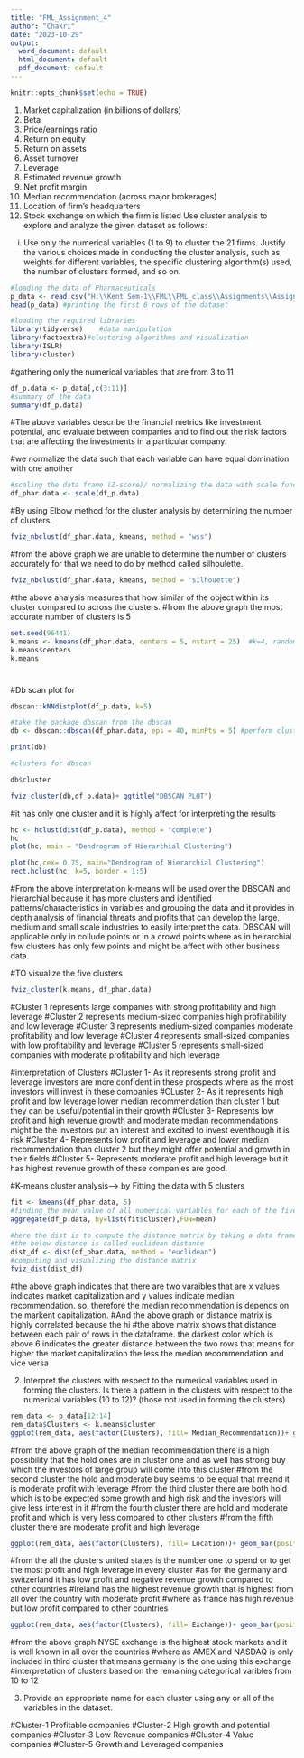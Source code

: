---
title: "FML_Assignment_4"
author: "Chakri"
date: "2023-10-29"
output:
  word_document: default
  html_document: default
  pdf_document: default
---

```{r setup, include=FALSE}
knitr::opts_chunk$set(echo = TRUE)
```


1. Market capitalization (in billions of dollars)
2. Beta
3. Price/earnings ratio
4. Return on equity
5. Return on assets
6. Asset turnover
7. Leverage
8. Estimated revenue growth
9. Net profit margin
10. Median recommendation (across major brokerages)
11. Location of firm’s headquarters
12. Stock exchange on which the firm is listed
Use cluster analysis to explore and analyze the given dataset as follows: 

i) Use only the numerical variables (1 to 9) to cluster the 21 firms. Justify the various choices made in conducting the cluster analysis, such as weights for different variables, the specific clustering algorithm(s) used, the number of clusters formed, and so on. 



```{r}
#loading the data of Pharmaceuticals
p_data <- read.csv("H:\\Kent Sem-1\\FML\\FML_class\\Assignments\\Assignment4\\Pharmaceuticals.csv")
head(p_data) #printing the first 6 rows of the dataset

```


```{r}
#loading the required libraries
library(tidyverse)    #data manipulation
library(factoextra)#clustering algorithms and visualization
library(ISLR)
library(cluster)
```


#gathering only the numerical variables that are from 3 to 11
```{r}
df_p.data <- p_data[,c(3:11)]
#summary of the data
summary(df_p.data)
```
#The above variables describe the financial metrics like investment potential, and evaluate between companies and to find out the risk factors that are affecting the investments in a particular company.



#we normalize the data such that each variable can have equal domination with one another
```{r}
#scaling the data frame (Z-score)/ normalizing the data with scale function
df_phar.data <- scale(df_p.data)

```


#By using Elbow method for the cluster analysis by determining the number of clusters.
```{r}
fviz_nbclust(df_phar.data, kmeans, method = "wss")

```

#from the above graph we are unable to determine the number of clusters accurately for that we need to do by method called silhoulette.


```{r}
fviz_nbclust(df_phar.data, kmeans, method = "silhouette")

```

#the above analysis measures that how similar of the object within its cluster compared to across the clusters.
#from the above graph the most accurate number of clusters is 5



```{r}
set.seed(96441)
k.means <- kmeans(df_phar.data, centers = 5, nstart = 25)  #k=4, randomly pick the starting centeroids 25 times
k.means$centers
k.means

```
#
#Db scan  plot for 
```{r}

dbscan::kNNdistplot(df_p.data, k=5)
```

```{r}
#take the package dbscan from the dbscan
db <- dbscan::dbscan(df_phar.data, eps = 40, minPts = 5) #perform clustering

print(db)

```
```{r}
#clusters for dbscan

db$cluster
```
```{r}

fviz_cluster(db,df_p.data)+ ggtitle("DBSCAN PLOT")
```
#it has only one cluster and it is highly affect for interpreting the results


```{r}
hc <- hclust(dist(df_p.data), method = "complete")
hc
plot(hc, main = "Dendrogram of Hierarchial Clustering")

```


```{r}
plot(hc,cex= 0.75, main="Dendrogram of Hierarchial Clustering")
rect.hclust(hc, k=5, border = 1:5)


```

#From the above interpretation k-means will be used over the DBSCAN and hierarchial because it has more clusters and identified patterns/characteristics in variables and grouping the data and it provides in depth analysis of financial threats and profits that can develop the large, medium and small scale industries to easily interpret the data. DBSCAN will applicable only in collude points or in a crowd points where as in heirarchial few clusters has only few points and might be affect with other business data.






#TO visualize the five clusters
```{r}
fviz_cluster(k.means, df_phar.data)

```
#Cluster 1 represents large companies with strong profitability and high leverage 
#Cluster 2 represents medium-sized companies high profitability and low leverage
#Cluster 3 represents medium-sized companies moderate profitability and low leverage
#Cluster 4 represents small-sized companies with low profitability and leverage
#Cluster 5 represents small-sized companies with moderate profitability and high leverage


#interpretation of Clusters
#Cluster 1- As it represents strong profit and leverage investors are more confident in these prospects where as the most investors will invest in these companies
#CLuster 2- As it represents high profit and low leverage lower median recommendation than cluster 1 but they can be useful/potential in their growth
#Cluster 3- Represents low profit and high revenue growth and moderate median recommendations might be the investors put an interest and excited to invest eventhough it is risk
#Cluster 4- Represents low profit and leverage and lower median recommendation than cluster 2 but they might offer potential and growth in their fields
#Cluster 5- Represents moderate profit and high leverage but it has highest revenue growth of these companies are good.


#K-means cluster analysis--> by Fitting the data with 5 clusters
```{r}

fit <- kmeans(df_phar.data, 5)
#finding the mean value of all numerical variables for each of the five clusters
aggregate(df_p.data, by=list(fit$cluster),FUN=mean)
```





```{r}
#here the dist is to compute the distance matrix by taking a data frame as an input
#the below distance is called euclidean distance
dist_df <- dist(df_phar.data, method = "euclidean")
#computing and visualizing the distance matrix
fviz_dist(dist_df)
```

#the above graph indicates that there are two varaibles that are x values indicates market capitalization and y values indicate median recommendation. so, therefore the median recommendation is depends on the markent capitalization.
#And the above graph or distance matrix is highly correlated because the hi
#the above matrix shows that distance between each pair of rows in the dataframe. the darkest color which is above 6 indicates the greater distance between the two rows that means for higher the market capitalization the less the median recommendation and vice versa

2. Interpret the clusters with respect to the numerical variables used in forming the clusters. Is there a pattern in the clusters with respect to the numerical variables (10 to 12)? (those not used in forming the clusters)

```{r}
rem_data <- p_data[12:14]
rem_data$Clusters <- k.means$cluster
ggplot(rem_data, aes(factor(Clusters), fill= Median_Recommendation))+ geom_bar(position='dodge')+labs(x='Clusters')

```
#from the above graph of the median recommendation there is a high possibility that the  hold ones are in cluster one and as well has strong buy which the investors of large group will come into this cluster
#from the second cluster the hold and moderate buy seems to be equal that meand it is moderate profit with leverage
#from the third cluster there are both hold which is to be expected some growth and high risk and the investors will give less interest in it
#from the fourth cluster there are hold and moderate profit and which is very less compared to other clusters
#from the fifth cluster there are moderate profit and high leverage



```{r}
ggplot(rem_data, aes(factor(Clusters), fill= Location))+ geom_bar(position='dodge')+labs(x='Clusters')


```
#from the all the clusters united states is the number one to spend or to get the most profit and high leverage in every cluster
#as for the germany and switzerland it has low profit and negative revenue growth compared to other countries
#Ireland has the highest revenue growth that is highest from all over the country with moderate profit
#where as france has high revenue but low profit compared to other countries


```{r}
ggplot(rem_data, aes(factor(Clusters), fill= Exchange))+ geom_bar(position='dodge')+labs(x='Clusters')


```
#from the above graph NYSE exchange is the highest stock markets and it is well known in all over the countries
#where as AMEX and NASDAQ is only included in third cluster that means germany is the one using this exchange
#interpretation of clusters based on the remaining categorical varibles from 10 to 12




3. Provide an appropriate name for each cluster using any or all of the variables in the dataset.


#Cluster-1 Profitable companies
#Cluster-2 High growth and potential companies
#Cluster-3 Low Revenue companies
#Cluster-4 Value companies
#Cluster-5 Growth and Leveraged companies


